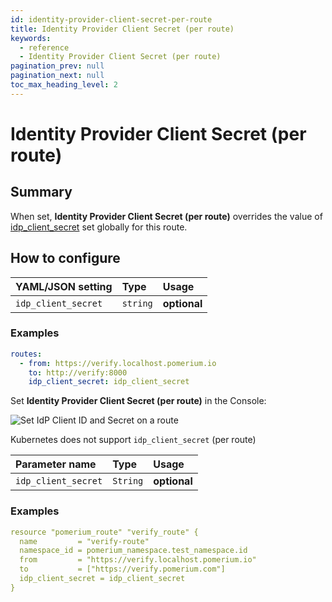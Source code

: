 ```yaml
---
id: identity-provider-client-secret-per-route
title: Identity Provider Client Secret (per route)
keywords:
  - reference
  - Identity Provider Client Secret (per route)
pagination_prev: null
pagination_next: null
toc_max_heading_level: 2
---
```



# Identity Provider Client Secret (per route)

## Summary

When set, **Identity Provider Client Secret (per route)** overrides the value of [idp_client_secret](/docs/reference/identity-provider-settings#identity-provider-client-secret) set globally for this route.

## How to configure

<Tabs>
<TabItem value="Core" label="Core">

| **YAML**/**JSON** setting | **Type** | **Usage**    |
| :------------------------ | :------- | :----------- |
| `idp_client_secret`       | `string` | **optional** |

### Examples

```yaml
routes:
  - from: https://verify.localhost.pomerium.io
    to: http://verify:8000
    idp_client_secret: idp_client_secret
```

</TabItem>
<TabItem value="Enterprise" label="Enterprise">

Set **Identity Provider Client Secret (per route)** in the Console:

![Set IdP Client ID and Secret on a route](../img/idp_options/idp-id-secret-route.png)

</TabItem>
<TabItem value="Kubernetes" label="Kubernetes">

Kubernetes does not support `idp_client_secret` (per route)

</TabItem>
<TabItem value="Terraform" label="Terraform">

| **Parameter name** | **Type** | **Usage**    |
| :------------------------ | :------- | :----------- |
| `idp_client_secret`           | `String` | **optional** |

### Examples

```yaml
resource "pomerium_route" "verify_route" {
  name         = "verify-route"
  namespace_id = pomerium_namespace.test_namespace.id
  from         = "https://verify.localhost.pomerium.io"
  to           = ["https://verify.pomerium.com"]
  idp_client_secret = idp_client_secret
}
```
</TabItem>
</Tabs>
